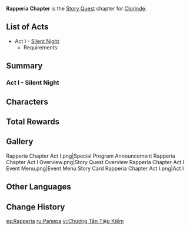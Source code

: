 {{Chapter Infobox
|image           = Rapperia Chapter.png
|character       = Clorinde
|type            = Story
|short           = Rosa Multiflora
}}
'''Rapperia Chapter''' is the [[Story Quest]] chapter for [[Clorinde]].

==List of Acts==
* Act I - [[Silent Night]]
** Requirements: {{Quest|40;1;Masquerade of the Guilty;"The Little Oceanid"|display=bullet|requirements=1}}

==Summary==
===Act I - Silent Night===
{{Main|Silent Night}}
{{Description|As the lights in the opera house dim, the curtain falls upon the trial onstage... [[Clorinde]] resheathes her sword.<br>The private life of the one known as [[Fontaine]]'s "strongest" [[Champion Duelist]] has always been an enigma to most. None dare to ask, much less to probe too deeply...<br>Some claim to have seen her silhouette in the shadows of dark alleys, and others say she hunts phantoms in the woods in her spare time, and still others speak of her often privately patronizing a certain "Tabletop Troupe" club...<br>One can only wonder, just where will the "strongest" Champion Duelist be found today...?}}
{{Transclude|Silent Night|Summary}}

==Characters==
{{Character Appearances|type=Chapter}}

==Total Rewards==
{{Quest Rewards List}}

==Gallery==
<gallery>
Rapperia Chapter Act I.png|Special Program Announcement
Rapperia Chapter Act I Overview.png|Story Quest Overview
Rapperia Chapter Act I Event Menu.png|Event Menu
Story Card Rapperia Chapter Act I.png|Act I
</gallery>

==Other Languages==
{{Other Languages
|en       = Rapperia Chapter
|zhs      = 迅捷剑之章
|zhs_rm   = Xùnjié-jiàn zhī Zhāng
|zht      = 迅捷劍之章
|zht_rm   = Xùnjié-jiàn zhī Zhāng
|zh_tl    = 
|ja       = レイピアの章
|ja_rm    = Reipia no Shou
|ja_tl    = 
|ko       = 레이피어<->의 장
|ko_tl    = 
|es       = Rapperia
|fr       = Rapperia
|ru       = Рапира
|ru_tl    = 
|th       = บทแห่งดาบไวว่อง
|th_rm    = 
|th_tl    = 
|vi       = Chương Tấn Tiệp Kiếm
|vi_tl    = 
|de       = Rapperia
|id       = Chapter Rapperia
|pt       = Capítulo de Rapperia
|pt_tl    = 
|tr       = İnce Kılıç Bölümü
|tr_tl    = 
|it       = Capitolo della Rapperia
|it_tl    = 
}}

==Change History==
{{Change History|4.7}}

[[es:Rapperia]]
[[ru:Рапира]]
[[vi:Chương Tấn Tiệp Kiếm]]